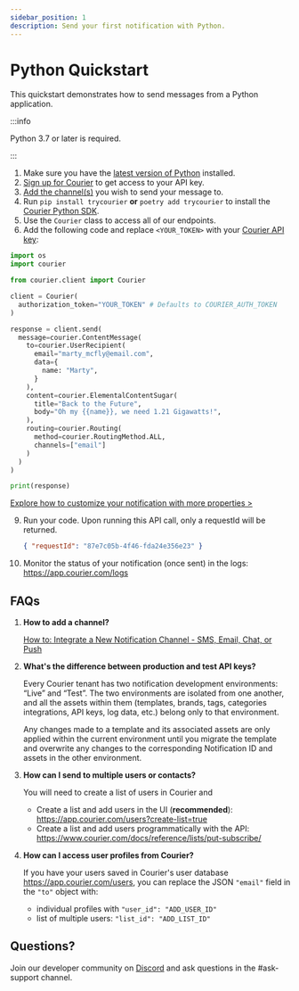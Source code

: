 ```yaml
---
sidebar_position: 1
description: Send your first notification with Python.
---
```

# Python Quickstart

This quickstart demonstrates how to send messages from a Python application.

:::info

Python 3.7 or later is required.

:::

1. Make sure you have the [latest version of Python](https://www.python.org/downloads/) installed.
2. [Sign up for Courier](https://app.courier.com/signup) to get access to your API key.
3. [Add the channel(s)](https://app.courier.com/integrations/catalog) you wish to send your message to.
4. Run `pip install trycourier` **or** `poetry add trycourier`
 to install the [Courier Python SDK](https://github.com/trycourier/courier-python).
5. Use the `Courier` class to access all of our endpoints.
6. Add the following code and replace `<YOUR_TOKEN>` with your [Courier API key](https://app.courier.com/settings/api-keys):

  ```python
  import os
  import courier

  from courier.client import Courier

  client = Courier(
    authorization_token="YOUR_TOKEN" # Defaults to COURIER_AUTH_TOKEN
  )

  response = client.send(
    message=courier.ContentMessage(
      to=courier.UserRecipient(
        email="marty_mcfly@email.com",
        data={
          name: "Marty",
        }
      ),
      content=courier.ElementalContentSugar(
        title="Back to the Future",
        body="Oh my {{name}}, we need 1.21 Gigawatts!",
      ),
      routing=courier.Routing(
        method=courier.RoutingMethod.ALL,
        channels=["email"]
      )
    )
  )

  print(response)
  ```

[Explore how to customize your notification with more properties >](../../../reference/send/message)

9. Run your code. Upon running this API call, only a requestId will be returned.
    ```json
    { "requestId": "87e7c05b-4f46-fda24e356e23" }
    ```
10. Monitor the status of your notification (once sent) in the logs: https://app.courier.com/logs

## FAQs

1. **How to add a channel?**
    
    [How to: Integrate a New Notification Channel - SMS, Email, Chat, or Push](https://www.youtube.com/watch?v=nAbRLOMv96w)
2. **What's the difference between production and test API keys?**
    
    Every Courier tenant has two notification development environments: “Live” and “Test”. The two environments are isolated from one another, and all the assets within them (templates, brands, tags, categories integrations, API keys, log data, etc.) belong only to that environment.

    Any changes made to a template and its associated assets are only applied within the current environment until you migrate the template and overwrite any changes to the corresponding Notification ID and assets in the other environment.
3. **How can I send to multiple users or contacts?**
    
    You will need to create a list of users in Courier and 
    - Create a list and add users in the UI (**recommended**): https://app.courier.com/users?create-list=true
    - Create a list and add users programmatically with the API: https://www.courier.com/docs/reference/lists/put-subscribe/
4. **How can I access user profiles from Courier?**
    
    If you have your users saved in Courier's user database https://app.courier.com/users, you can replace the JSON `"email"` field in the `"to"` object with:
    - individual profiles with `"user_id": "ADD_USER_ID"`
    - list of multiple users: `"list_id": "ADD_LIST_ID"`

## Questions?

Join our developer community on [Discord](https://discord.gg/hzVbvYF7) and ask questions in the #ask-support channel.